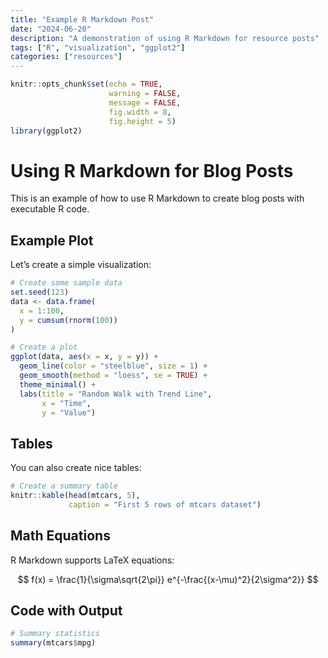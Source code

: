 ```yaml
---
title: "Example R Markdown Post"
date: "2024-06-20"
description: "A demonstration of using R Markdown for resource posts"
tags: ["R", "visualization", "ggplot2"]
categories: ["resources"]
---
```


```r
knitr::opts_chunk$set(echo = TRUE, 
                      warning = FALSE, 
                      message = FALSE,
                      fig.width = 8, 
                      fig.height = 5)
library(ggplot2)
```

# Using R Markdown for Blog Posts

This is an example of how to use R Markdown to create blog posts with executable R code.

## Example Plot

Let's create a simple visualization:

```r
# Create some sample data
set.seed(123)
data <- data.frame(
  x = 1:100,
  y = cumsum(rnorm(100))
)

# Create a plot
ggplot(data, aes(x = x, y = y)) +
  geom_line(color = "steelblue", size = 1) +
  geom_smooth(method = "loess", se = TRUE) +
  theme_minimal() +
  labs(title = "Random Walk with Trend Line",
       x = "Time",
       y = "Value")
```

## Tables

You can also create nice tables:

```r
# Create a summary table
knitr::kable(head(mtcars, 5), 
             caption = "First 5 rows of mtcars dataset")
```

## Math Equations

R Markdown supports LaTeX equations:

$$
f(x) = \frac{1}{\sigma\sqrt{2\pi}} e^{-\frac{(x-\mu)^2}{2\sigma^2}}
$$

## Code with Output

```r
# Summary statistics
summary(mtcars$mpg)
``` 